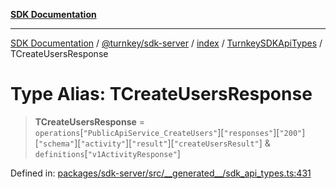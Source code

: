 [**SDK Documentation**](../../../../../../README.mdx)

***

[SDK Documentation](../../../../../../packages.mdx) / [@turnkey/sdk-server](../../../../README.mdx) / [index](../../../README.mdx) / [TurnkeySDKApiTypes](../README.mdx) / TCreateUsersResponse

# Type Alias: TCreateUsersResponse

> **TCreateUsersResponse** = `operations`\[`"PublicApiService_CreateUsers"`\]\[`"responses"`\]\[`"200"`\]\[`"schema"`\]\[`"activity"`\]\[`"result"`\]\[`"createUsersResult"`\] & `definitions`\[`"v1ActivityResponse"`\]

Defined in: [packages/sdk-server/src/\_\_generated\_\_/sdk\_api\_types.ts:431](https://github.com/tkhq/sdk/blob/fd49bfe86475c8603b3eb385aa101efa36fa32fc/packages/sdk-server/src/__generated__/sdk_api_types.ts#L431)
